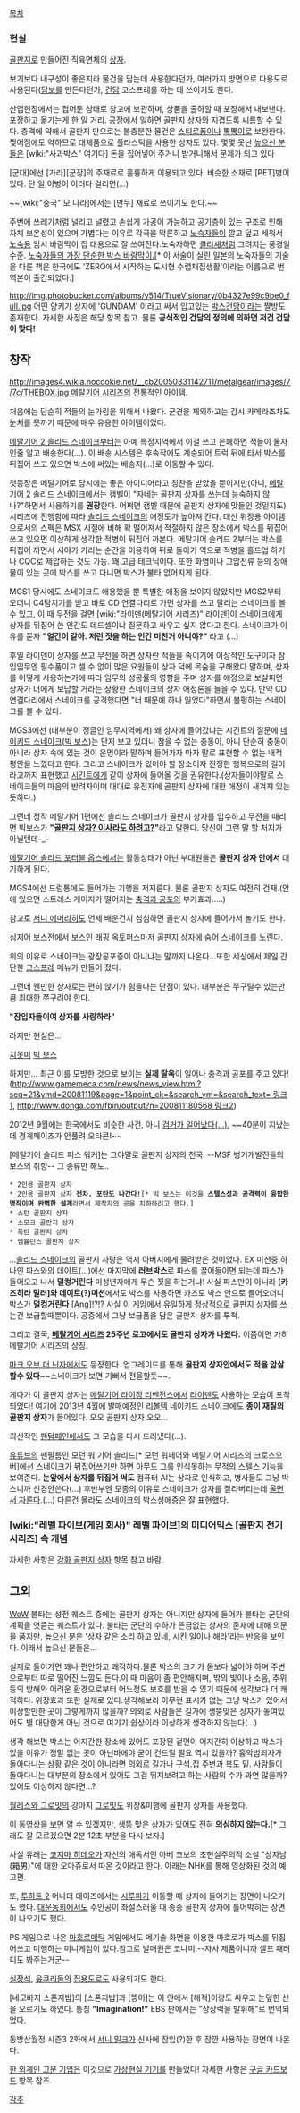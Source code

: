 [[목차]]

=== 현실 ===
[[골판지]]로 만들어진 직육면체의 [[상자]].

보기보다 내구성이 좋은지라 물건을 담는데 사용한다던가, 여러가지 방면으로 다용도로 사용된다([[담보]]를 만든다던가, [[건담]] 코스프레를 하는 데 쓰이기도 한다. 

산업현장에서는 접어둔 상태로 창고에 보관하며, 상품을 출하할 때 포장해서 내보낸다. 포장하고 옮기는게 한 일 거리. 공장에서 일하면 골판지 상자와 지겹도록 씨름할 수 있다. 충격에 약해서 골판지 만으로는 불충분한 물건은 [[스티로폼]]이나 [[뽁뽁이]]로 보완한다. 찢어짐에도 약하므로 대체품으로 플라스틱을 사용한 상자도 있다.
몇몇 못난 [[높으신 분들]]은 [wiki:"사과박스" 여기다] 돈을 집어넣어 주거니 받거니해서 문제가 되고 있다

[군대]에선 [가라][군장]의 주재료로 훌륭하게 이용되고 있다. 비슷한 소재로 [PET]병이 있다. 단 일,이병이 이러다 걸리면(...)

~~[wiki:"중국" 모 나라]에서는 [만두] 재료로 쓰이기도 한다.~~

주변에 쓰레기처럼 널리고 널렸고 손쉽게 가공이 가능하고 공기층이 있는 구조로 인해 자체 보온성이 있으며 가볍다는 이유로 각국을 막론하고 [[노숙자]]들이 깔고 덮고 세워서 [[노숙]]용 임시 바람막이 집 대용으로 잘 쓰여진다.노숙자하면 [[클리셰]]처럼 그려지는 풍경일 수준. [https://sites.google.com/site/oliveinkorean/dan-wo-toru/danboru-hausu 노숙자들의 가장 단순한 박스 바람막이.][* 이 서술이 실린 일본의 노숙자들의 기술을 다룬 책은 한국에도 'ZERO에서 시작하는 도시형 수렵채집생활'이라는 이름으로 번역본이 출간되었다.]

http://img.photobucket.com/albums/v514/TrueVisionary/0b4327e99c9be0_full.jpg
어떤 양키가 상자에 'GUNDAM' 이라고 써서 입고있는 [[박스건담]]이라는 짤방도 존재한다. 자세한 사정은 해당 항목 참고. 물론 '''공식적인 건담의 정의에 의하면 저건 건담이 맞다!'''

== 창작 ==
http://images4.wikia.nocookie.net/__cb20050831142711/metalgear/images/7/7c/THEBOX.jpg
[[메탈기어 시리즈]]의 전통적인 아이템.

처음에는 단순히 적들의 눈가림을 위해서 나왔다. 군견을 제외하고는 감시 카메라조차도 눈치를 못까기 때문에 매우 유용한 아이템이었다.

[[메탈기어 2 솔리드 스네이크]]부터는 아예 특정지역에서 이걸 쓰고 은폐하면 적들이 물자인줄 알고 배송한다(...). 이 배송 시스템은 후속작에도 계승되어 트럭 뒤에 타서 박스를 뒤집어 쓰고 있으면 박스에 써있는 배송지(...)로 이동할 수 있다.

첫등장은 메탈기어로 당시에는 좋은 아이디어라고 칭찬을 받았을 뿐이지만(아니, [[메탈기어 2 솔리드 스네이크]]에서는 캠벨이 "자네는 골판지 상자를 쓰는데 능숙하지 않나?"하면서 사용하기를 '''권장'''한다. 어쩌면 캠벨 때문에 골판지 상자에 맛들인 것일지도) 시리즈에 진행함에 따라 [[솔리드 스네이크]]의 애정도가 높아져 간다. 대신 위장용 아이템으로서의 스펙은 MSX 시절에 비해 확 떨어져서 적절하지 않은 장소에서 박스를 뒤집어 쓰고 있으면 이상하게 생각한 적병이 뒤집어 까본다. 메탈기어 솔리드 2부터는 박스를 뒤집어 까면서 시야가 가리는 순간을 이용하여 뒤로 돌아가 역으로 적병을 홀드업 하거나 CQC로 제압하는 것도 가능. 꽤 고급 테크닉이다. 또한 화염이나 고압전류 등의 장애물이 있는 곳에 박스를 쓰고 다니면 박스가 불타 없어지게 된다. 

MGS1 당시에도 스네이크도 애용했을 뿐 특별한 애정을 보이지 않았지만 MGS2부터 오더니 C4탐지기를 받고 바로 CD 연결다리로 가면 상자를 쓰고 달리는 스네이크를 볼 수 있고, 이 때 무전을 걸면 [wiki:"라이덴(메탈기어 시리즈)" 라이덴]이 스네이크에게 상자를 뒤집어 쓴 인간도 데드셀이냐 질문하고 싸우고 싶지 않다고 한다. 스네이크가 이유를 묻자 '''"얼간이 같아. 저런 짓을 하는 인간 미친거 아니야?"''' 라고 (...)

{{{#!html
<object width="425" height="344"><param name="movie" value="http://www.youtube.com/v/1cj_84x_dfs&hl=en"></param><embed src="http://www.youtube.com/v/1cj_84x_dfs&hl=en" type="application/x-shockwave-flash" width="425" height="344"></embed></object>
}}}
후일 라이덴이 상자를 쓰고 무전을 하면 상자란 적들을 속이기에 이상적인 도구이자 잠입임무엔 필수품이고 셀 수 없이 많은 요원들이 상자 덕에 목숨을 구해왔다 말하며, 상자를 어떻게 사용하는가에 따라 임무의 성공률의 영향을 주며 상자를 애정으로 보살피면 상자가 너에게 보답할 거라는 장황한 스네이크의 상자 애정론을 들을 수 있다.  만약 CD 연결다리에서 스네이크를 공격했다면 "너 때문에 하나 잃었다"하면서 불평하는 스네이크를 볼 수 있다.

MGS3에선 (대부분이 정글인 임무지역에서) 왜 상자에 들어갔냐는 시긴트의 질문에 [[네이키드 스네이크]]([[빅 보스]])는 단지 보고 있더니 참을 수 없는 충동이, 아니 단순히 충동이 아니라 상자 속에 있는 것이 운명이라 말하며 들어가자 마자 말로 표현할 수 없는 내적 평안을 느꼈다고 한다. 그리고 스네이크가 있어야 할 장소이자 진정한 행복으로의 길이라고까지 표현했고 [[시긴트]]에게 같이 상자에 들어올 것을 권유한다.(상자들이야말로 스네이크들의 마음의 반려자이며 대대로 유전자에 골판지 상자에 대한 애정이 새겨져 있는 듯하다.)

그런데 정작 메탈기어 1편에선 솔리드 스네이크가 골판지 상자를 입수하고 무전을 때리면 빅보스가 '''"[http://tildemark.egloos.com/4067135 골판지 상자? 이사라도 하려고?]"'''라고 말한다. 당신이 그런 말 할 처지가 아닐텐데-_-

[[메탈기어 솔리드 포터블 옵스]]에서는 활동상태가 아닌 부대원들은 '''골판지 상자 안에서''' 대기하게 된다.  

{{{#!html
<object width="425" height="344"><param name="movie" value="http://www.youtube.com/v/K--YiJma6xI&hl=en"></param><embed src="http://www.youtube.com/v/K--YiJma6xI&hl=en" type="application/x-shockwave-flash" width="425" height="344"></embed></object>
}}}
MGS4에선 드럼통에도 들어가는 기행을 저지른다. 물론 골판지 상자도 여전히 건재.(안에 있으면 스트레스 게이지가 떨어지는 [[충격과 공포]]의 부가효과.....)

참고로 [[서니 에머리히]]도 언제 배운건지 심심하면 골판지 상자에 들어가서 놀기도 한다.

심지어 보스전에서 보스인 [[래핑 옥토퍼스]]마저 골판지 상자에 숨어 스네이크를 노린다.

위의 이유로 스네이크는 광장공포증이 아니냐는 말까지 나온다...또한 세상에서 제일 간단한 [[코스프레]] 메뉴가 만들어 졌다.

그런데 웬만한 상자로는 편히 앉기가 힘들다는 단점이 있다.  대부분은 쭈구릴수 있는만큼 최대한 쭈구려야 한다.

'''"잠입자들이여 상자를 사랑하라"'''

라지만 현실은...

{{{#!html
<object width="420" height="374" classid="clsid:d27cdb6e-ae6d-11cf-96b8-444553540000" codebase="http://download.macromedia.com/pub/shockwave/cabs/flash/swflash.cab" id="52081720140662K"><param name="allowScriptAccess" value="always" /><param name="movie" value="http://free.migame.tv/UploadComponent/FLVPlayer/playerLink.asp?playerType=3&videoID=52081720140662K&skinID=1&adID=" /><param name="quality" value="high" /><embed src="http://free.migame.tv/UploadComponent/FLVPlayer/playerLink.asp?videoID=52081720140662K&playerType=3&skinID=1&adID=" width="420" height="374" id="52081720140662K" allowScriptAccess="always" type="application/x-shockwave-flash" pluginspage="http://www.macromedia.com/go/getflashplayer"></embed></object>
}}}
[[지못미]] [[빅 보스]]

하지만... 최근 이를 모방한 것으로 보이는 '''실제 탈옥'''이 일어나 충격과 공포를 주고 있다!([[http://www.gamemeca.com/news/news_view.html?seq=21&ymd=20081119&page=1&point_ck=&search_ym=&search_text= 링크1]], [[http://www.donga.com/fbin/output?n=200811180568 링크2]])

2012년 9월에는 한국에서도 비슷한 사건, 아니 [http://gall.dcgame.in/list.php?id=game1&no=1158392&page=1&bbs= 검거가 일어났다(...).] ~~40분이 지났는데 경계페이즈가 안풀려 오타콘!~~

[메탈기어 솔리드 피스 워커]는 그야말로 골판지 상자의 천국. --MSF 병기개발진들의 보스의 취향-- 그 종류만 해도..
 * 2인용 골판지 상자
 * 2인용 골판지 상자 '''전차. 포탄도 나간다!'''[* 빅 보스는 이것을 '''스텔스성과 공격력이 융합한 명작이며 완벽한 설계'''라면서 제작자의 공을 치하하려고 했다.]
 * 스턴 골판지 상자
 * 스모크 골판지 상자
 * 폭탄 골판지 상자
 * 엠뷸런스 골판지 상자
...[[솔리드 스네이크]]의 골판지 사랑은 역시 아버지에게 물려받은 것이었다.  EX 미션중 하나인 파스와의 데이트(...)에선 마지막에 '''러브박스'''로 파스를 끌어들이면 되는데 파스가 들어오고 나서 '''덜컹거린다'''  미성년자에게 무슨 짓을 하는거냐! 사실 파스만이 아니라 '''[카즈히라 밀러]와 데이트(?)미션'''에서도 박스를 사용하면 카즈도 박스 안으로 들어오더니 박스가 '''덜컹거린다''' [Ang]!?!? 사실 이 게임에서 유일하게 정상적으로 골판지 상자를 쓰는건 보급할때뿐이다.  공중에서 그냥 보급품을 담은 골판지 상자를 투척.

그리고 결국, '''[[메탈기어 시리즈]] 25주년 로고에서도 골판지 상자가 나왔다.''' 이쯤이면 가히 메탈기어 시리즈의 상징.

[[마크 오브 더 닌자]]에서도 등장한다.  업그레이드를 통해 '''골판지 상자안에서도 적을 암살할수 있다'''~~스네이크가 보면 기뻐서 전율할듯~~.

게다가 이 골판지 상자는 [[메탈기어 라이징 리벤전스]]에서 [[라이덴]]도 사용하는 모습이 포착되었다! 여기에 2013년 4월에 발매예정인  [[리볼텍]]  네이키드 스네이크에도  '''종이 재질의 골판지 상자'''가 들어있다. 오오 골판지 상자 오오...

최신작인 [[팬텀페인]]에서도 그 모습을 다시 드러냈다(...).  

[[유튜브]]의 팬필름인 모던 워 기어 솔리드[* 모던 워페어와 메탈기어 시리즈의 크로스오버]에선 스네이크가 뒤집어쓰기만 하면 아무도 그를 인식못하는 무적의 스텔스 기능을 보여준다.  '''눈앞에서 상자를 뒤집어 써도''' 컴퓨터 AI는 상자로 인식하고, 병사들도 그냥 박스니까 신경안쓴다(...)  후반부엔 모종의 이유로 스네이크가 상자를 잘라버리는데 [[읍참마속|울면서 자른다]].(...)  다른건 몰라도 스네이크의 박스성애증은 잘 표현했다.


=== [wiki:"레벨 파이브(게임 회사)" 레벨 파이브]의 미디어믹스 [골판지 전기 시리즈] 속 개념 ===
자세한 사항은 [[강화 골판지 상자]] 항목 참고 바람.


== 그외 ==
[[WoW]] 불타는 성전 퀘스트 중에는 골판지 상자는 아니지만 상자에 들어가 불타는 군단의 계획을 엿듣는 퀘스트가 있다. 불타는 군단의 수하가 뜬금없는 상자의 존재에 대해 의문을 품지만, [[높으신 분]]은 '상자 같은 소리 하고 있네, 시킨 일이나 해라'라는 반응을 보인다. 이래서 높으신 분들은...

실제로 들어가면 꽤나 편안하고 쾌적하다.물론 박스의 크기가 몸보다 넓어야 하며 주변으로부터 따로 떨어진 느낌도 든다.이 때 마음이 좀 편안해지며, 밖의 빛이나 소음, 추위 등의 방해와 어려운 환경으로부터 어느정도 보호를 받을 수 있기 때문에 생각보다 더 쾌적하다. 위장효과 또한 실제로 있다.생각해보라 아무런 표시가 없는 그냥 박스가 있어서 이상할만한 곳이 그렇게까지 많을까? 의외로 사람들은 길가에 생뚱맞은 상자가 놓여있어도 별 대단한게 아닌 것으로 여기기 쉽상이라 이상하게 생각하지 않는다(...)

생각 해보면 박스는 어지간한 장소에 있어도 포장된 겉면이 어지간히 이상하고 박스가 있을 이유가 정말 없는 곳이 아닌바에야 굳이 건드릴 필요 역시 있을까? 흉악범죄자가 돌아다니는 상황 같은 것이 아니라면 의외로 길가나 구석.집 주변과 복도 밑. 사람들이 돌아다니는 대부분의 장소에서 있어도 그걸 뒤져보려고 하는 사람의 수가 과연 많을까? 있어도 이상하지 않다면...? 

[[월레스와 그로밋]]의 강아지 [[그로밋]]도 위장&미행에 골판지 상자를 사용했다.

{{{#!html
<object width="425" height="344"><param name="movie" value="http://www.youtube.com/v/sS-AeU0iv78&hl=ja&fs=1&"></param><param name="allowFullScreen" value="true"></param><param name="allowscriptaccess" value="always"></param><embed src="http://www.youtube.com/v/sS-AeU0iv78&hl=ja&fs=1&" type="application/x-shockwave-flash" allowscriptaccess="always" allowfullscreen="true" width="425" height="344"></embed></object>
}}}
이 동영상을 보면 알 수 있겠지만, 생뚱 맞은 상자가 있어도 전혀 '''의심하지 않는다.'''[* 그래도 잘 모르겠으면 2분 12초 부분을 다시 보자.] 


사실 유래는 [[코지마 히데오]]가 자신의 애독서인 아베 코보의 초현실주의적 소설 "상자남(箱男)"에 대한 오마쥬로서 따온 것이라고 한다. 아래는 NHK를 통해 영상화된 것의 예고편.

{{{#!html
<object width="425" height="344"><param name="movie" value="http://www.youtube.com/v/_SbrETYUsfs&hl=ja&fs=1&"></param><param name="allowFullScreen" value="true"></param><param name="allowscriptaccess" value="always"></param><embed src="http://www.youtube.com/v/_SbrETYUsfs&hl=ja&fs=1&" type="application/x-shockwave-flash" allowscriptaccess="always" allowfullscreen="true" width="425" height="344"></embed></object>
}}}


또, [[투하트 2]] 어나더 데이즈에서는 [[시루파]]가 이동할 때 상자에 들어가는 장면이 나오기도 했다.
[[대운동회]]에서도 주인공이 좌절스러울 때 종종 골판지 상자에 틀어박히는 장면이 나오기도 했다.

PS 게임으로 나온 [[마호로매틱]] 게임에서도 메기솔 화면을 이용한 마호로가 박스를 뒤집어쓰고 미행하는 미니게임이 있다.참고로 발매원은 코나미.--자사 제품이니까 셀프 패러디도 봐주는거군--

[[실장석]], [[윳쿠리]]들의 [[집]]용도로도 사용되기도 한다.

[네모바지 스폰지밥]의 [스폰지밥]과 [뚱이]는 이 안에서 [해적]이랑도 싸우고 눈덮힌 산을 오르기도 하였다. 통칭 '''"Imagination!"'''  EBS 판에서는 "상상력을 발휘해"로 번역되었다.

동방삼월정 시즌3 2화에서 [[서니 밀크]]가 신사에 잠입(?)한 후 잠깐 사용하는 장면이 나온다.

[[구글|한 외계인 고문 기업]]은 이것으로 [[HMD|가상현실 기기]]를 만들었다! 자세한 사항은 [[구글 카드보드]] 항목 참조.


[[각주]]

